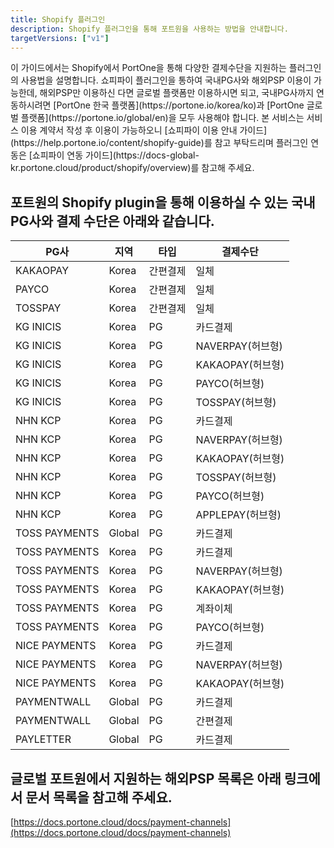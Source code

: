 ```yaml
---
title: Shopify 플러그인
description: Shopify 플러그인을 통해 포트원을 사용하는 방법을 안내합니다.
targetVersions: ["v1"]
---
```



<Hint style="info">
  이 가이드에서는 Shopify에서 PortOne을 통해 다양한 결제수단을 지원하는
  플러그인의 사용법을 설명합니다. 쇼피파이 플러그인을 통하여 국내PG사와 해외PSP 이용이 가능한데,
  해외PSP만 이용하신 다면 글로벌 플랫폼만 이용하시면 되고, 국내PG사까지 연동하시려면 [PortOne
  한국 플랫폼](https://portone.io/korea/ko)과 [PortOne 글로벌
  플랫폼](https://portone.io/global/en)을 모두 사용해야 합니다.
  본 서비스는 서비스 이용 계약서 작성 후 이용이 가능하오니
  [쇼피파이 이용 안내 가이드](https://help.portone.io/content/shopify-guide)를 참고 부탁드리며
  플러그인 연동은 [쇼피파이 연동 가이드](https://docs-global-kr.portone.cloud/product/shopify/overview)를 참고해 주세요.
</Hint>

## 포트원의 Shopify plugin을 통해 이용하실 수 있는 국내PG사와 결제 수단은 아래와 같습니다.

|PG사         |지역  |타입    |결제수단            |
|-------------|------|--------|--------------------|
|KAKAOPAY     |Korea |간편결제|일체                |
|PAYCO        |Korea |간편결제|일체                |
|TOSSPAY      |Korea |간편결제|일체                |
|KG INICIS    |Korea |PG      |카드결제            |
|KG INICIS    |Korea |PG      |NAVERPAY(허브형)    |
|KG INICIS    |Korea |PG      |KAKAOPAY(허브형)    |
|KG INICIS    |Korea |PG      |PAYCO(허브형)       |
|KG INICIS    |Korea |PG      |TOSSPAY(허브형)     |
|NHN KCP      |Korea |PG      |카드결제            |
|NHN KCP      |Korea |PG      |NAVERPAY(허브형)    |
|NHN KCP      |Korea |PG      |KAKAOPAY(허브형)    |
|NHN KCP      |Korea |PG      |TOSSPAY(허브형)     |
|NHN KCP      |Korea |PG      |PAYCO(허브형)       |
|NHN KCP      |Korea |PG      |APPLEPAY(허브형)    |
|TOSS PAYMENTS|Global|PG      |카드결제            |
|TOSS PAYMENTS|Korea |PG      |카드결제            |
|TOSS PAYMENTS|Korea |PG      |NAVERPAY(허브형)    |
|TOSS PAYMENTS|Korea |PG      |KAKAOPAY(허브형)    |
|TOSS PAYMENTS|Korea |PG      |계좌이체            |
|TOSS PAYMENTS|Korea |PG      |PAYCO(허브형)       |
|NICE PAYMENTS|Korea |PG      |카드결제            |
|NICE PAYMENTS|Korea |PG      |NAVERPAY(허브형)    |
|NICE PAYMENTS|Korea |PG      |KAKAOPAY(허브형)    |
|PAYMENTWALL  |Global|PG      |카드결제            |
|PAYMENTWALL  |Global|PG      |간편결제            |
|PAYLETTER    |Global|PG      |카드결제            |

## 글로벌 포트원에서 지원하는 해외PSP 목록은 아래 링크에서 문서 목록을 참고해 주세요.

[https://docs.portone.cloud/docs/payment-channels](https://docs.portone.cloud/docs/payment-channels)
